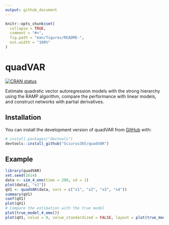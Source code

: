 ```yaml
---
output: github_document
---
```


<!-- README.md is generated from README.Rmd. Please edit that file -->

```r
knitr::opts_chunk$set(
  collapse = TRUE,
  comment = "#>",
  fig.path = "man/figures/README-",
  out.width = "100%"
)
```

# quadVAR

<!-- badges: start -->
[![CRAN status](https://www.r-pkg.org/badges/version/quadVAR)](https://CRAN.R-project.org/package=quadVAR)
<!-- badges: end -->

Estimate quadratic vector autoregression models with the
    strong hierarchy using the RAMP algorithm, compare the performance
    with linear models, and construct networks with partial derivatives.

## Installation

You can install the development version of quadVAR from [GitHub](https://github.com/) with:

``` r
# install.packages("devtools")
devtools::install_github("Sciurus365/quadVAR")
```

## Example

```r
library(quadVAR)
set.seed(1614)
data <- sim_4_emo(time = 200, sd = 1)
plot(data[, "x1"])
qV1 <- quadVAR(data, vars = c("x1", "x2", "x3", "x4"))
summary(qV1)
coef(qV1)
plot(qV1)
# Compare the estimation with the true model
plot(true_model_4_emo())
plot(qV1, value = 0, value_standardized = FALSE, layout = plot(true_model_4_emo())$layout)
```

